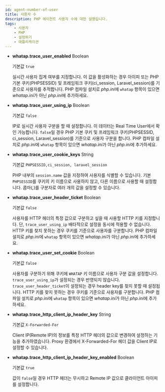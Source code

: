 ```yaml
---
id: agent-number-of-user
title: 사용자 수
description: PHP 에이전트 사용자 수에 대한 설명입니다.
tags:
    - 사용자
    - PHP
    - 설정하기
    - 애플리케이션
---
```


* **whatap.trace_user_enabled** <span class='type'>Boolean</span>

  기본값 `true`

  실시간 사용자 집계 여부를 지정합니다. 이 값을 활성화하는 경우 아이피 또는 PHP 기본 쿠키(PHPSESSID) 및 프레임워크 쿠키(ci_session, Laravel_session)를 기준으로 사용자를 추적합니다. PHP 컴파일 설치로 *php.ini*에 `whatap` 항목이 있으면 *whatap.ini*가 아닌 *php.ini*에 추가하세요. 


<Phprestartapply />

* **whatap.trace_user_using_ip** <span class='type'>Boolean</span>

  기본값 `false`

  IP로 실시간 사용자 구분을 할 때 설정합니다. 이 데이터는 Real Time User에서 확인 가능합니다. `false`일 경우 PHP 기본 쿠키 및 프레임워크 쿠키(PHPSESSID, ci_session, Laravel_session)를 기준으로 사용자 구분을 합니다. PHP 컴파일 설치로 *php.ini*에 `whatap` 항목이 있으면 *whatap.ini*가 아닌 *php.ini*에 추가하세요.

<Phprestartapply />

* **whatap.trace_user_cookie_keys** <span class='type'>String</span>

  기본값 `PHPSESSID,ci_session, laravel_session`

  PHP 내부의 `session.name` 값을 지정하여 사용자를 식별할 수 있습니다. 기본 `PHPSESSID`를 쿠키의 키 이름으로 사용하지 않고, 다른 이름으로 사용할 때 설정합니다. 콤마(*,*)를 구분자로 여러 개의 값을 설정할 수 있습니다.

<Phprestartapply />

* **whatap.trace_user_header_ticket** <span class='type'>Boolean</span>

  기본값 `false`

  사용자를 HTTP 헤더의 특정 값으로 구분하고 싶을 때 사용할 HTTP 키를 지정합니다. 단, `trace_user_using_ip` 배타적으로 설정을 동시에 적용할 수 없습니다. HTTP 키를 찾지 못하는 경우 쿠키를 기준으로 사용자를 구분합니다. PHP 컴파일 설치로 *php.ini*에 `whatap` 항목이 있으면 *whatap.ini*가 아닌 *php.ini*에 추가하세요.

<Phprestartapply />

* **whatap.trace_user_set_cookie** <span class='type'>Boolean</span>

  기본값 `false`

  사용자를 구분하기 위해 쿠키에 `WHATAP` 키 이름으로 사용자 구분 값을 설정합니다. `trace_user_using_ip`가 설정되는 경우 반영되지 않습니다. `trace_user_header_ticket`이 설정되는 경우 header key를 찾지 못할 때 설정됩니다. HTTP 키를 찾지 못하는 경우 쿠키를 기준으로 사용자를 구분합니다. PHP 컴파일 설치로 *php.ini*에 `whatap` 항목이 있으면 *whatap.ini*가 아닌 *php.ini*에 추가하세요.

<Phprestartapply />

* **whatap.trace_http_client_ip_header_key** <span class='type'>String</span>

  기본값 `X-Forwarded-For`

  Client IP(Remote IP)의 정보를 특정 HTTP 헤더의 값으로 변경하여 설정하는 기능을 추가하였습니다. Proxy 환경에서 X-Forwarded-For 헤더 값을 Client IP로 설정할 수 있습니다.

<Phprestartapply />

* **whatap.trace_http_client_ip_header_key_enabled** <span class='type'>Boolean</span>

  기본값 `true`

  값이 `false`일 경우 HTTP 헤더는 무시하고 Remote IP 값으로 클라이언트 아이피를 설정합니다.